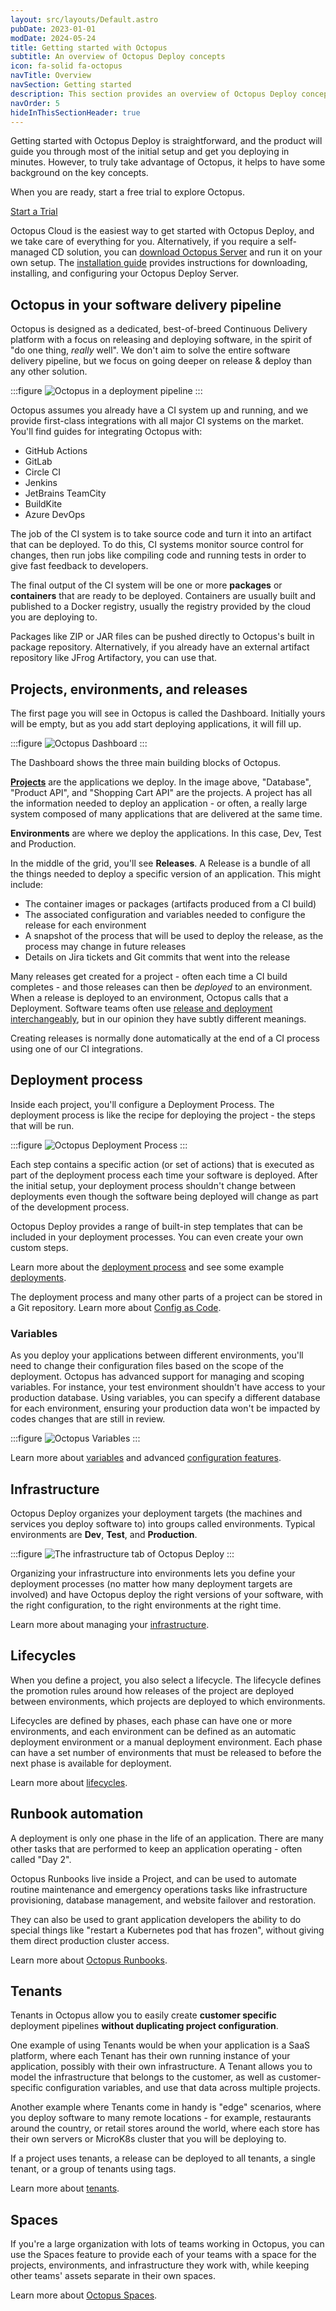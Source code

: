 ```yaml
---
layout: src/layouts/Default.astro
pubDate: 2023-01-01
modDate: 2024-05-24
title: Getting started with Octopus
subtitle: An overview of Octopus Deploy concepts
icon: fa-solid fa-octopus
navTitle: Overview
navSection: Getting started
description: This section provides an overview of Octopus Deploy concepts and links to the relevant documentation, which explore the concepts further and guide you through implementing them with Octopus Cloud or your own self-hosted Octopus Server
navOrder: 5
hideInThisSectionHeader: true
---
```


Getting started with Octopus Deploy is straightforward, and the product will guide you through most of the initial setup and get you deploying in minutes. However, to truly take advantage of Octopus, it helps to have some background on the key concepts.

When you are ready, start a free trial to explore Octopus. 

<span><a class="button button--primary" href="https://octopus.com/start?source=docs-getting-started">Start a Trial</a></span>

Octopus Cloud is the easiest way to get started with Octopus Deploy, and we take care of everything for you. Alternatively, if you require a self-managed CD solution, you can [download Octopus Server](https://octopus.com/downloads) and run it on your own setup. The [installation guide](/docs/installation) provides instructions for downloading, installing, and configuring your Octopus Deploy Server.

## Octopus in your software delivery pipeline

Octopus is designed as a dedicated, best-of-breed Continuous Delivery platform with a focus on releasing and deploying software, in the spirit of "do one thing, _really_ well". We don't aim to solve the entire software delivery pipeline, but we focus on going deeper on release & deploy than any other solution.

:::figure
![Octopus in a deployment pipeline](/docs/getting-started/octopus-in-pipeline.png)
:::

Octopus assumes you already have a CI system up and running, and we provide first-class integrations with all major CI systems on the market. You'll find guides for integrating Octopus with:

- GitHub Actions
- GitLab
- Circle CI
- Jenkins
- JetBrains TeamCity
- BuildKite
- Azure DevOps

The job of the CI system is to take source code and turn it into an artifact that can be deployed. To do this, CI systems monitor source control for changes, then run jobs like compiling code and running tests in order to give fast feedback to developers. 

The final output of the CI system will be one or more **packages** or **containers** that are ready to be deployed. Containers are usually built and published to a Docker registry, usually the registry provided by the cloud you are deploying to.  

Packages like ZIP or JAR files can be pushed directly to Octopus's built in package repository. Alternatively, if you already have an external artifact repository like JFrog Artifactory, you can use that. 

## Projects, environments, and releases

The first page you will see in Octopus is called the Dashboard. Initially yours will be empty, but as you add start deploying applications, it will fill up.

:::figure
![Octopus Dashboard](/docs/getting-started/dashboard.png)
:::

The Dashboard shows the three main building blocks of Octopus. 

**[Projects](/docs/projects)** are the applications we deploy. In the image above, "Database", "Product API", and "Shopping Cart API" are the projects. A project has all the information needed to deploy an application - or often, a really large system composed of many applications that are delivered at the same time. 

**Environments** are where we deploy the applications. In this case, Dev, Test and Production. 

In the middle of the grid, you'll see **Releases**. A Release is a bundle of all the things needed to deploy a specific version of an application. This might include:

- The container images or packages (artifacts produced from a CI build)
- The associated configuration and variables needed to configure the release for each environment
- A snapshot of the process that will be used to deploy the release, as the process may change in future releases
- Details on Jira tickets and Git commits that went into the release

Many releases get created for a project - often each time a CI build completes - and those releases can then be _deployed_ to an environment. When a release is deployed to an environment, Octopus calls that a Deployment. Software teams often use [release and deployment interchangeably](https://octopus.com/devops/continuous-delivery/deployments-vs-releases/), but in our opinion they have subtly different meanings.

Creating releases is normally done automatically at the end of a CI process using one of our CI integrations. 


## Deployment process

Inside each project, you'll configure a Deployment Process. The deployment process is like the recipe for deploying the project - the steps that will be run. 

:::figure
![Octopus Deployment Process](/docs/shared-content/concepts/images/deployment-process.png)
:::

Each step contains a specific action (or set of actions) that is executed as part of the deployment process each time your software is deployed. After the initial setup, your deployment process shouldn't change between deployments even though the software being deployed will change as part of the development process.

Octopus Deploy provides a range of built-in step templates that can be included in your deployment processes. You can even create your own custom steps.

Learn more about the [deployment process](/docs/projects/deployment-process/) and see some example [deployments](/docs/deployments).

The deployment process and many other parts of a project can be stored in a Git repository. Learn more about [Config as Code](/docs/projects/version-control).

### Variables

As you deploy your applications between different environments, you'll need to change their configuration files based on the scope of the deployment. Octopus has advanced support for managing and scoping variables. For instance, your test environment shouldn't have access to your production database. Using variables, you can specify a different database for each environment, ensuring your production data won't be impacted by codes changes that are still in review.

:::figure
![Octopus Variables](/docs/shared-content/concepts/images/variables.png)
:::

Learn more about [variables](/docs/projects/variables/) and advanced [configuration features](/docs/projects/steps/configuration-features).

## Infrastructure

Octopus Deploy organizes your deployment targets (the machines and services you deploy software to) into groups called environments. Typical environments are **Dev**, **Test**, and **Production**.

:::figure
![The infrastructure tab of Octopus Deploy](/docs/shared-content/concepts/images/infrastructure.png)
:::

Organizing your infrastructure into environments lets you define your deployment processes (no matter how many deployment targets are involved) and have Octopus deploy the right versions of your software, with the right configuration, to the right environments at the right time.

Learn more about managing your [infrastructure](/docs/infrastructure).

## Lifecycles

When you define a project, you also select a lifecycle. The lifecycle defines the promotion rules around how releases of the project are deployed between environments, which projects are deployed to which environments.

Lifecycles are defined by phases, each phase can have one or more environments, and each environment can be defined as an automatic deployment environment or a manual deployment environment. Each phase can have a set number of environments that must be released to before the next phase is available for deployment.

Learn more about [lifecycles](/docs/releases/lifecycles).

## Runbook automation

A deployment is only one phase in the life of an application. There are many other tasks that are performed to keep an application operating - often called "Day 2". 

Octopus Runbooks live inside a Project, and can be used to automate routine maintenance and emergency operations tasks like infrastructure provisioning, database management, and website failover and restoration. 

They can also be used to grant application developers the ability to do special things like "restart a Kubernetes pod that has frozen", without giving them direct production cluster access.

Learn more about [Octopus Runbooks](/docs/runbooks).

## Tenants

Tenants in Octopus allow you to easily create **customer specific** deployment pipelines **without duplicating project configuration**. 

One example of using Tenants would be when your application is a SaaS platform, where each Tenant has their own running instance of your application, possibly with their own infrastructure. A Tenant allows you to model the infrastructure that belongs to the customer, as well as customer-specific configuration variables, and use that data across multiple projects. 

Another example where Tenants come in handy is "edge" scenarios, where you deploy software to many remote locations - for example, restaurants around the country, or retail stores around the world, where each store has their own servers or MicroK8s cluster that you will be deploying to. 

If a project uses tenants, a release can be deployed to all tenants, a single tenant, or a group of tenants using tags. 

Learn more about [tenants](/docs/tenants).

## Spaces

If you're a large organization with lots of teams working in Octopus, you can use the Spaces feature to provide each of your teams with a space for the projects, environments, and infrastructure they work with, while keeping other teams' assets separate in their own spaces.

Learn more about [Octopus Spaces](/docs/administration/spaces).
